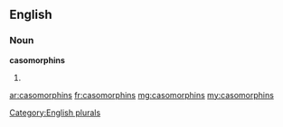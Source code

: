 ==English==

===Noun===
'''casomorphins'''

# {{plural of|casomorphin}}

[[Category:English plurals]]

[[ar:casomorphins]]
[[fr:casomorphins]]
[[mg:casomorphins]]
[[my:casomorphins]]